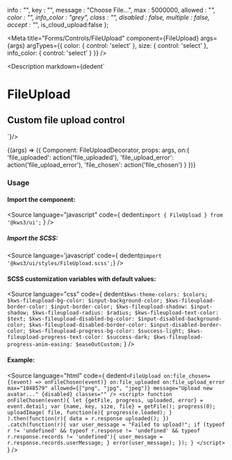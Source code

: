 
  info : "",
  key : "",
  message : "Choose File...",
  max : 5000000,
  allowed : "*",
  color : "",
  info_color : "grey",
  class : "",
  disabled : false,
  multiple : false,
  accept : "*",
  is_cloud_upload:false
};


<Version />

<Meta
  title="Forms/Controls/FileUpload"
  component={FileUpload}
  args={args}
  argTypes={{
    color: {
      control: 'select'
    },
    size: {
      control: 'select'
    },
    info_color: {
      control: 'select'
    }
  }}
/>

<Description markdown={dedent`
# FileUpload
## Custom file upload control
`}/>

<Canvas>
  <Story
  name="FileUpload"
  args={args}
  >
  {(args) => ({
    Component: FileUploadDecorator,
    props: args,
    on:{
      'file_uploaded': action('file_uploaded'),
      'file_upload_error': action('file_upload_error'),
      'file_chosen': action('file_chosen')
    }
  })}
  </Story>
</Canvas>

<ArgsTable story="FileUpload" />

### Usage
#### Import the component:
<Source
  language="javascript"
  code={
    dedent`import { FileUpload } from '@kws3/ui';`
  }
/>

##### Import the SCSS:
<Source
  language='javascript'
  code={ dedent`@import '@kws3/ui/styles/FileUpload.scss';`}
/>

#### SCSS customization variables with default values:
<Source
  language="css"
  code={
    dedent`
      $kws-theme-colors: $colors;
      $kws-fileupload-bg-color: $input-background-color;
      $kws-fileupload-border-color: $input-border-color;
      $kws-fileupload-shadow: $input-shadow;
      $kws-fileupload-radius: $radius;
      $kws-fileupload-text-color: $text;
      $kws-fileupload-disabled-bg-color: $input-disabled-background-color;
      $kws-fileupload-disabled-border-color: $input-disabled-border-color;
      $kws-fileupload-progress-bg-color: $success-light;
      $kws-fileupload-progress-text-color: $success-dark;
      $kws-fileupload-progress-anim-easing: $easeOutCustom;
    `
  }
/>

#### Example:
<Source
  language="html"
  code={
    dedent`
    <FileUpload
      on:file_chosen={(event) => onFileChosen(event)}
      on:file_uploaded
      on:file_upload_error
      max="1048579"
      allowed={["png", "jpg", "jpeg"]}
      message="Upload new avatar..."
      {disabled}
      classes="" />
    <script>
      function onFileChosen(event){
        let {getFile, progress, uploaded, error} = event.detail;
        var {name, key, size, file} = getFile();
        progress(0);
        uploadImage(
          file,
          function(e){
            progress(e.loaded);
          }
        ).then(function(r){
          data = r.response
          uploaded();
        })
        .catch(function(r){
          var user_message = "Failed to upload!";
          if (typeof r != 'undefined' && typeof r.response != 'undefined' && typeof r.response.records != 'undefined'){
              user_message = r.response.records.userMessage;
          }
          error(user_message);
        });
      }
    </script>
  `
  }
/>
